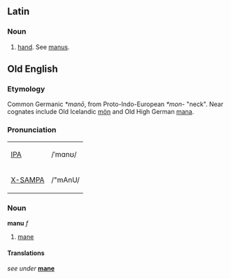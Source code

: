 ==Latin==
===Noun===
# [[hand]]. See [[manus]].
==Old English==
===Etymology===
Common Germanic ''*manō'', from Proto-Indo-European ''*mon-'' "neck".  Near cognates include Old Icelandic [[mön]] and Old High German [[mana]].

===Pronunciation===
{| border=1 cellpadding=5
| [[w:IPA|IPA]] || /ˈmɑnʊ/
|-
| [[w:X-SAMPA|X-SAMPA]] || /"mAnU/
|}

===Noun===
'''manu''' ''f'' 
# [[mane]]

====Translations====
''see under'' '''[[mane]]'''